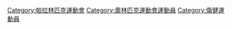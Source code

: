 [[Category:帕拉林匹克運動會|Category:帕拉林匹克運動會]]
[[Category:奧林匹克運動會運動員|Category:奧林匹克運動會運動員]]
[[Category:傷健運動員|Category:傷健運動員]]